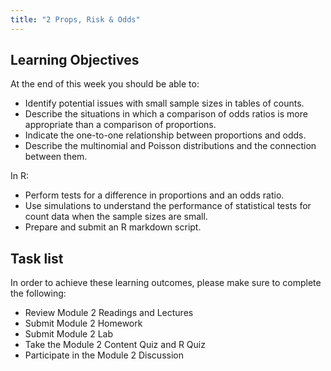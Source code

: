 ```yaml
---
title: "2 Props, Risk & Odds"
---
```


## Learning Objectives

At the end of this week you should be able to:

- Identify potential issues with small sample sizes in tables of counts.
- Describe the situations in which a comparison of odds ratios is more appropriate than a comparison of proportions.
- Indicate the one-to-one relationship between proportions and odds.
- Describe the multinomial and Poisson distributions and the connection between them.

In R:

- Perform tests for a difference in proportions and an odds ratio.
- Use simulations to understand the performance of statistical tests for count data when the sample sizes are small.
- Prepare and submit an R markdown script.

## Task list

In order to achieve these learning outcomes, please make sure to complete the following:

- Review Module 2 Readings and Lectures
- Submit Module 2 Homework
- Submit Module 2 Lab
- Take the Module 2 Content Quiz and R Quiz
- Participate in the Module 2 Discussion